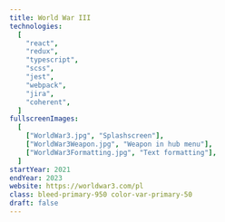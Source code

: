 ```yaml
---
title: World War III
technologies:
  [
    "react",
    "redux",
    "typescript",
    "scss",
    "jest",
    "webpack",
    "jira",
    "coherent",
  ]
fullscreenImages:
  [
    ["WorldWar3.jpg", "Splashscreen"],
    ["WorldWar3Weapon.jpg", "Weapon in hub menu"],
    ["WorldWar3Formatting.jpg", "Text formatting"],
  ]
startYear: 2021
endYear: 2023
website: https://worldwar3.com/pl
class: bleed-primary-950 color-var-primary-50
draft: false
---
```



<p>
	<AppearingLine as="span" text="I was working on" />
	<AppearingLine as="strong" text="Frontend Interface" />
	<AppearingLine as="span" text="for this FPS game." />
</p>
<p>
	<AppearingLine as="span" text="Designed to be" />
	<AppearingLine as="em" text="highly interactive" />
	<AppearingLine
		as="span"
		text="while keeping it as optimized as possible and able to communicate with user and"
	/>
	<AppearingLine as="em" text="CMS." />
</p>
<p>
	<AppearingLine as="span" text="Besides" />
	<AppearingLine as="strong" text="views," />
	<AppearingLine as="span" text="there are features such as" />
	<AppearingLine
		as="strong"
		text="text formatting, arabic text support, custom CMS"
	/>
	<AppearingLine as="span" text="and many more!" />
</p>
